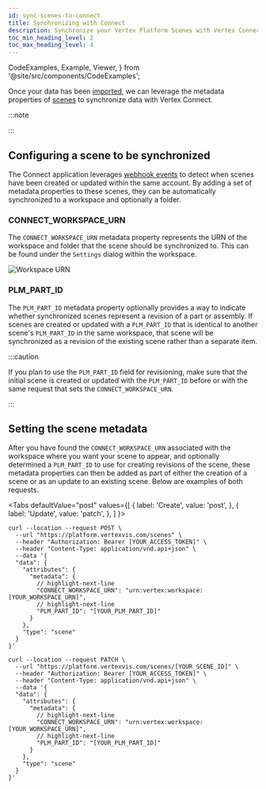 ```yaml
---
id: sync-scenes-to-connect
title: Synchronizing with Connect
description: Synchronize your Vertex Platform Scenes with Vertex Connect.
toc_min_heading_level: 2
toc_max_heading_level: 4
---
```


  CodeExamples,
  Example,
  Viewer,
} from '@site/src/components/CodeExamples';

Once your data has been [imported](./import-data-with-api.mdx), we can leverage the metadata properties of [scenes](./render-static-scenes.mdx) to synchronize data
with Vertex Connect.

:::note

<ConnectSyncNote />

:::

## Configuring a scene to be synchronized

The Connect application leverages [webhook events](./webhooks.mdx) to detect when scenes have been created or updated within the same account.
By adding a set of metadata properties to these scenes, they can be automatically synchronized to a workspace and optionally a folder.

### CONNECT_WORKSPACE_URN

The `CONNECT_WORKSPACE_URN` metadata property represents the URN of the workspace and folder that the scene should be
synchronized to. This can be found under the `Settings` dialog within the workspace.

![Workspace URN](/img/connect/workspace-settings-urn.png 'Workspace URN')

### PLM_PART_ID

The `PLM_PART_ID` metadata property optionally provides a way to indicate whether synchronized scenes represent a revision of a
part or assembly. If scenes are created or updated with a `PLM_PART_ID` that is identical to another scene's `PLM_PART_ID` in the same workspace,
that scene will be synchronized as a revision of the existing scene rather than a separate item.

:::caution

If you plan to use the `PLM_PART_ID` field for revisioning, make sure that the initial scene is created or updated with the `PLM_PART_ID`
before or with the same request that sets the `CONNECT_WORKSPACE_URN`.

:::

## Setting the scene metadata

After you have found the `CONNECT_WORKSPACE_URN` associated with the workspace where you want your scene to appear, and optionally determined
a `PLM_PART_ID` to use for creating revisions of the scene, these metadata properties can then be added as part of either the creation of a
scene or as an update to an existing scene. Below are examples of both requests.

<Tabs
  defaultValue="post"
  values={[
    { label: 'Create', value: 'post', },
    { label: 'Update', value: 'patch', },
  ]
}>
<TabItem value="post">

```shell
curl --location --request POST \
  --url "https://platform.vertexvis.com/scenes" \
  --header "Authorization: Bearer [YOUR_ACCESS_TOKEN]" \
  --header "Content-Type: application/vnd.api+json" \
  --data '{
  "data": {
    "attributes": {
      "metadata": {
        // highlight-next-line
        "CONNECT_WORKSPACE_URN": "urn:vertex:workspace:[YOUR_WORKSPACE_URN]",
        // highlight-next-line
        "PLM_PART_ID": "[YOUR_PLM_PART_ID]"
      }
    },
    "type": "scene"
  }
}'
```

</TabItem>
<TabItem value="patch">

```shell
curl --location --request PATCH \
  --url "https://platform.vertexvis.com/scenes/[YOUR_SCENE_ID]" \
  --header "Authorization: Bearer [YOUR_ACCESS_TOKEN]" \
  --header "Content-Type: application/vnd.api+json" \
  --data '{
  "data": {
    "attributes": {
      "metadata": {
        // highlight-next-line
        "CONNECT_WORKSPACE_URN": "urn:vertex:workspace:[YOUR_WORKSPACE_URN]",
        // highlight-next-line
        "PLM_PART_ID": "[YOUR_PLM_PART_ID]"
      }
    },
    "type": "scene"
  }
}'
```

</TabItem>
</Tabs>
